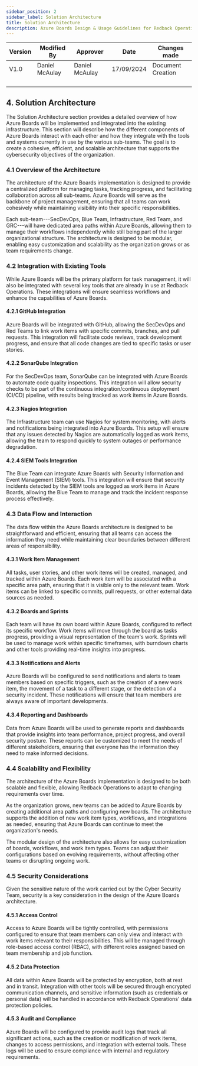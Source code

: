 ```yaml
---
sidebar_position: 2
sidebar_label: Solution Architecture
title: Solution Architecture
description: Azure Boards Design & Usage Guidelines for Redback Operations
---
```

<div style={{ width: '100%' }}>
  <table style={{ width: '100%', borderCollapse: 'collapse' }}>
    <thead>
      <tr>
        <th style={{ width: '20%', textAlign: 'center' }}>Version</th>
        <th style={{ width: '20%', textAlign: 'center' }}>Modified By</th>
        <th style={{ width: '20%', textAlign: 'center' }}>Approver</th>
        <th style={{ width: '20%', textAlign: 'center' }}>Date</th>
        <th style={{ width: '20%', textAlign: 'center' }}>Changes made</th>
      </tr>
    </thead>
    <tbody>
      <tr>
        <td style={{ textAlign: 'center' }}>V1.0</td>
        <td style={{ textAlign: 'center' }}>Daniel McAulay</td>
        <td style={{ textAlign: 'center' }}>Daniel McAulay</td>
        <td style={{ textAlign: 'center' }}>17/09/2024</td>
        <td style={{ textAlign: 'center' }}>Document Creation</td>
      </tr>
      <tr>
        <td style={{ textAlign: 'center' }}></td>
        <td style={{ textAlign: 'center' }}></td>
        <td style={{ textAlign: 'center' }}></td>
        <td style={{ textAlign: 'center' }}></td>
        <td style={{ textAlign: 'center' }}></td>
      </tr>
      <tr>
        <td style={{ textAlign: 'center' }}></td>
        <td style={{ textAlign: 'center' }}></td>
        <td style={{ textAlign: 'center' }}></td>
        <td style={{ textAlign: 'center' }}></td>
        <td style={{ textAlign: 'center' }}></td>
      </tr>
      <tr>
        <td style={{ textAlign: 'center' }}></td>
        <td style={{ textAlign: 'center' }}></td>
        <td style={{ textAlign: 'center' }}></td>
        <td style={{ textAlign: 'center' }}></td>
        <td style={{ textAlign: 'center' }}></td>
      </tr>
      <tr>
        <td style={{ textAlign: 'center' }}></td>
        <td style={{ textAlign: 'center' }}></td>
        <td style={{ textAlign: 'center' }}></td>
        <td style={{ textAlign: 'center' }}></td>
        <td style={{ textAlign: 'center' }}></td>
      </tr>
    </tbody>
  </table>
</div>

<div style={{height: '4px', width: '100%', background: '#FFA500', margin: '20px 0'}}></div>

## 4. Solution Architecture

The Solution Architecture section provides a detailed overview of how Azure Boards will be implemented and integrated into the existing infrastructure. This section will describe how the different components of Azure Boards interact with each other and how they integrate with the tools and systems currently in use by the various sub-teams. The goal is to create a cohesive, efficient, and scalable architecture that supports the cybersecurity objectives of the organization.

<div style={{height: '4px', width: '100%', background: '#FFA500', margin: '20px 0'}}></div>

### 4.1 Overview of the Architecture

The architecture of the Azure Boards implementation is designed to provide a centralized platform for managing tasks, tracking progress, and facilitating collaboration across all sub-teams. Azure Boards will serve as the backbone of project management, ensuring that all teams can work cohesively while maintaining visibility into their specific responsibilities.

Each sub-team---SecDevOps, Blue Team, Infrastructure, Red Team, and GRC---will have dedicated area paths within Azure Boards, allowing them to manage their workflows independently while still being part of the larger organizational structure. The architecture is designed to be modular, enabling easy customization and scalability as the organization grows or as team requirements change.

<div style={{height: '4px', width: '100%', background: '#FFA500', margin: '20px 0'}}></div>

### 4.2 Integration with Existing Tools

While Azure Boards will be the primary platform for task management, it will also be integrated with several key tools that are already in use at Redback Operations. These integrations will ensure seamless workflows and enhance the capabilities of Azure Boards.

#### 4.2.1 GitHub Integration

Azure Boards will be integrated with GitHub, allowing the SecDevOps and Red Teams to link work items with specific commits, branches, and pull requests. This integration will facilitate code reviews, track development progress, and ensure that all code changes are tied to specific tasks or user stories.

#### 4.2.2 SonarQube Integration

For the SecDevOps team, SonarQube can be integrated with Azure Boards to automate code quality inspections. This integration will allow security checks to be part of the continuous integration/continuous deployment (CI/CD) pipeline, with results being tracked as work items in Azure Boards.

#### 4.2.3 Nagios Integration

The Infrastructure team can use Nagios for system monitoring, with alerts and notifications being integrated into Azure Boards. This setup will ensure that any issues detected by Nagios are automatically logged as work items, allowing the team to respond quickly to system outages or performance degradation.

#### 4.2.4 SIEM Tools Integration

The Blue Team can integrate Azure Boards with Security Information and Event Management (SIEM) tools. This integration will ensure that security incidents detected by the SIEM tools are logged as work items in Azure Boards, allowing the Blue Team to manage and track the incident response process effectively.

<div style={{height: '4px', width: '100%', background: '#FFA500', margin: '20px 0'}}></div>

### 4.3 Data Flow and Interaction

The data flow within the Azure Boards architecture is designed to be straightforward and efficient, ensuring that all teams can access the information they need while maintaining clear boundaries between different areas of responsibility.

#### 4.3.1 Work Item Management

All tasks, user stories, and other work items will be created, managed, and tracked within Azure Boards. Each work item will be associated with a specific area path, ensuring that it is visible only to the relevant team. Work items can be linked to specific commits, pull requests, or other external data sources as needed.

#### 4.3.2 Boards and Sprints

Each team will have its own board within Azure Boards, configured to reflect its specific workflow. Work items will move through the board as tasks progress, providing a visual representation of the team\'s work. Sprints will be used to manage work within specific timeframes, with burndown charts and other tools providing real-time insights into progress.

#### 4.3.3 Notifications and Alerts

Azure Boards will be configured to send notifications and alerts to team members based on specific triggers, such as the creation of a new work item, the movement of a task to a different stage, or the detection of a security incident. These notifications will ensure that team members are always aware of important developments.

#### 4.3.4 Reporting and Dashboards

Data from Azure Boards will be used to generate reports and dashboards that provide insights into team performance, project progress, and overall security posture. These reports can be customized to meet the needs of different stakeholders, ensuring that everyone has the information they need to make informed decisions.

<div style={{height: '4px', width: '100%', background: '#FFA500', margin: '20px 0'}}></div>

### 4.4 Scalability and Flexibility

The architecture of the Azure Boards implementation is designed to be both scalable and flexible, allowing Redback Operations to adapt to changing requirements over time.

As the organization grows, new teams can be added to Azure Boards by creating additional area paths and configuring new boards. The architecture supports the addition of new work item types, workflows, and integrations as needed, ensuring that Azure Boards can continue to meet the organization\'s needs.

The modular design of the architecture also allows for easy customization of boards, workflows, and work item types. Teams can adjust their configurations based on evolving requirements, without affecting other teams or disrupting ongoing work.

<div style={{height: '4px', width: '100%', background: '#FFA500', margin: '20px 0'}}></div>

### 4.5 Security Considerations

Given the sensitive nature of the work carried out by the Cyber Security Team, security is a key consideration in the design of the Azure Boards architecture.

#### 4.5.1 Access Control

Access to Azure Boards will be tightly controlled, with permissions configured to ensure that team members can only view and interact with work items relevant to their responsibilities. This will be managed through role-based access control (RBAC), with different roles assigned based on team membership and job function.

#### 4.5.2 Data Protection

All data within Azure Boards will be protected by encryption, both at rest and in transit. Integration with other tools will be secured through encrypted communication channels, and sensitive information (such as credentials or personal data) will be handled in accordance with Redback Operations\' data protection policies.

#### 4.5.3 Audit and Compliance

Azure Boards will be configured to provide audit logs that track all significant actions, such as the creation or modification of work items, changes to access permissions, and integration with external tools. These logs will be used to ensure compliance with internal and regulatory requirements.

<div style={{height: '4px', width: '100%', background: '#FFA500', margin: '20px 0'}}></div>
